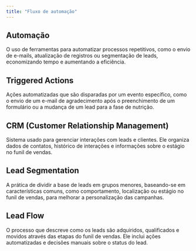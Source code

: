 ---
title: "Fluxo de automação"
---

## Automação

O uso de ferramentas para automatizar processos repetitivos, como o envio de e-mails, atualização de registros ou segmentação de leads, economizando tempo e aumentando a eficiência.

## Triggered Actions

Ações automatizadas que são disparadas por um evento específico, como o envio de um e-mail de agradecimento após o preenchimento de um formulário ou a mudança de um lead para a fase de nutrição.

## CRM (Customer Relationship Management)

Sistema usado para gerenciar interações com leads e clientes. Ele organiza dados de contatos, histórico de interações e informações sobre o estágio no funil de vendas.

## Lead Segmentation

A prática de dividir a base de leads em grupos menores, baseando-se em características comuns, como comportamento, localização ou estágio no funil de vendas, para melhorar a personalização das campanhas.

## Lead Flow

O processo que descreve como os leads são adquiridos, qualificados e movidos através das etapas do funil de vendas. Ele inclui ações automatizadas e decisões manuais sobre o status do lead.
